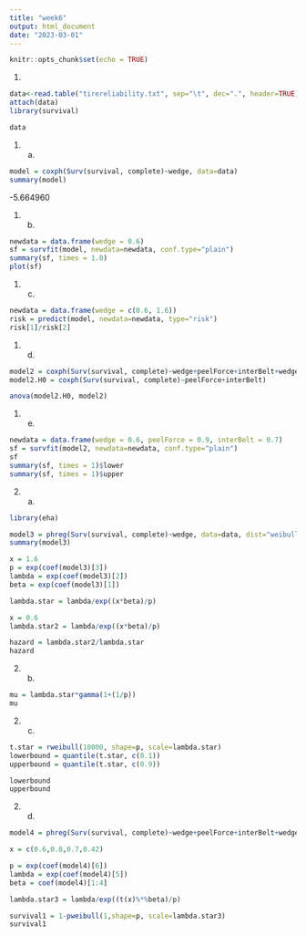 ---
title: "week6"
output: html_document
date: "2023-03-01"
---

```{r setup, include=FALSE}
knitr::opts_chunk$set(echo = TRUE)
```

1.
```{r}
data<-read.table("tirereliability.txt", sep="\t", dec=".", header=TRUE)
attach(data)
library(survival)

data
```
1. a)
```{r}
model = coxph(Surv(survival, complete)~wedge, data=data)
summary(model)
```
-5.664960

1. b)
```{r}
newdata = data.frame(wedge = 0.6)
sf = survfit(model, newdata=newdata, conf.type="plain")
summary(sf, times = 1.0)
plot(sf)
```
1. c)
```{r}
newdata = data.frame(wedge = c(0.6, 1.6))
risk = predict(model, newdata=newdata, type="risk")
risk[1]/risk[2]
```
1. d)
```{r}
model2 = coxph(Surv(survival, complete)~wedge+peelForce+interBelt+wedge:peelForce)
model2.H0 = coxph(Surv(survival, complete)~peelForce+interBelt)

anova(model2.H0, model2)
```
1. e)
```{r}
newdata = data.frame(wedge = 0.6, peelForce = 0.9, interBelt = 0.7)
sf = survfit(model2, newdata=newdata, conf.type="plain")
sf
summary(sf, times = 1)$lower
summary(sf, times = 1)$upper
```
2. a)
```{r}
library(eha)

model3 = phreg(Surv(survival, complete)~wedge, data=data, dist="weibull")
summary(model3)

x = 1.6
p = exp(coef(model3)[3])
lambda = exp(coef(model3)[2])
beta = exp(coef(model3)[1])

lambda.star = lambda/exp((x*beta)/p)

x = 0.6
lambda.star2 = lambda/exp((x*beta)/p)

hazard = lambda.star2/lambda.star
hazard
```
2. b)
```{r}
mu = lambda.star*gamma(1+(1/p))
mu
```
2. c)


```{r}
t.star = rweibull(10000, shape=p, scale=lambda.star)
lowerbound = quantile(t.star, c(0.1))
upperbound = quantile(t.star, c(0.9))

lowerbound
upperbound
```
2. d)

```{r}
model4 = phreg(Surv(survival, complete)~wedge+peelForce+interBelt+wedge:peelForce, data=data, dist="weibull")

x = c(0.6,0.8,0.7,0.42)

p = exp(coef(model4)[6])
lambda = exp(coef(model4)[5])
beta = coef(model4)[1:4]

lambda.star3 = lambda/exp((t(x)%*%beta)/p)

survival1 = 1-pweibull(1,shape=p, scale=lambda.star3)
survival1

```
